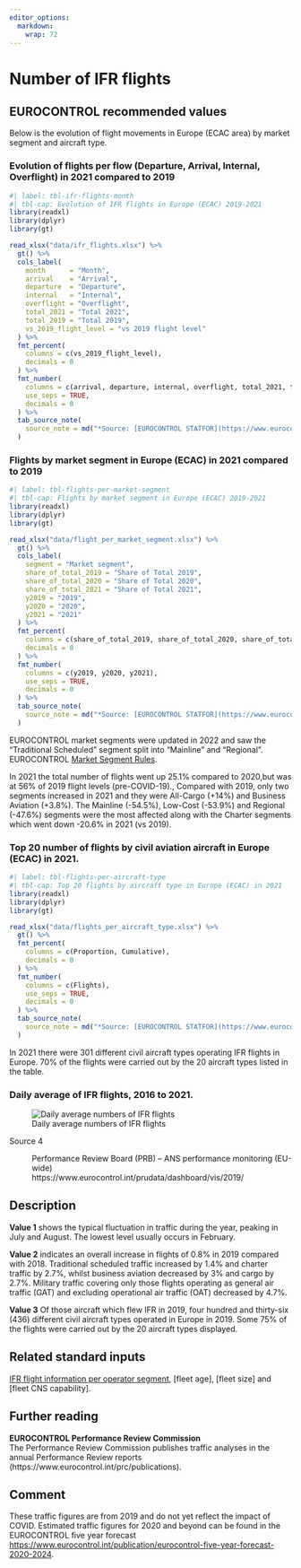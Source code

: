 ```yaml
---
editor_options: 
  markdown: 
    wrap: 72
---
```


# Number of IFR flights

## EUROCONTROL recommended values

Below is the evolution of flight movements in Europe (ECAC area) by market segment and aircraft type.

### Evolution of flights per flow (Departure, Arrival, Internal, Overflight) in 2021 compared to 2019 

```r
#| label: tbl-ifr-flights-month
#| tbl-cap: Evolution of IFR flights in Europe (ECAC) 2019-2021
library(readxl)
library(dplyr)
library(gt)

read_xlsx("data/ifr_flights.xlsx") %>%
  gt() %>%
  cols_label(
    month      = "Month",
    arrival    = "Arrival",
    departure  = "Departure",
    internal   = "Internal",
    overflight = "Overflight",
    total_2021 = "Total 2021",
    total_2019 = "Total 2019",
    vs_2019_flight_level = "vs 2019 flight level"
  ) %>%
  fmt_percent(
    columns = c(vs_2019_flight_level),
    decimals = 0
  ) %>%
  fmt_number(
    columns = c(arrival, departure, internal, overflight, total_2021, total_2019),
    use_seps = TRUE,
    decimals = 0
  ) %>%
  tab_source_note(
    source_note = md("*Source: [EUROCONTROL STATFOR](https://www.eurocontrol.int/forecasting) and [STATFOR Interactive Dashboard](https://www.eurocontrol.int/dashboard/statfor-interactive-dashboard)*")
  )

```

### Flights by market segment in Europe (ECAC) in 2021 compared to 2019



```r
#| label: tbl-flights-per-market-segment
#| tbl-cap: Flights by market segment in Europe (ECAC) 2019-2021
library(readxl)
library(dplyr)
library(gt)

read_xlsx("data/flight_per_market_segment.xlsx") %>%
  gt() %>%
  cols_label(
    segment = "Market segment",
    share_of_total_2019 = "Share of Total 2019",
    share_of_total_2020 = "Share of Total 2020",
    share_of_total_2021 = "Share of Total 2021",
    y2019 = "2019",
    y2020 = "2020",
    y2021 = "2021"
  ) %>%
  fmt_percent(
    columns = c(share_of_total_2019, share_of_total_2020, share_of_total_2021),
    decimals = 0
  ) %>%
  fmt_number(
    columns = c(y2019, y2020, y2021),
    use_seps = TRUE,
    decimals = 0
  ) %>%
  tab_source_note(
    source_note = md("*Source: [EUROCONTROL STATFOR](https://www.eurocontrol.int/forecasting) and [STATFOR Interactive Dashboard](https://www.eurocontrol.int/dashboard/statfor-interactive-dashboard)*")
  )

```

EUROCONTROL market segments were updated in 2022 and saw the “Traditional Scheduled” segment split into “Mainline” and “Regional”. EUROCONTROL [Market Segment Rules](https://www.eurocontrol.int/publication/market-segment-rules).  

In 2021 the total number of flights went up 25.1% compared to 2020,but was at 56% of 2019 flight levels (pre-COVID-19)., Compared with 2019, only two segments increased in 2021 and they were All-Cargo (+14%) and Business Aviation (+3.8%). The Mainline (-54.5%), Low-Cost (-53.9%) and Regional (-47.6%) segments were the most affected along with the Charter segments which went down -20.6% in 2021 (vs 2019). 

### Top 20 number of flights by civil aviation aircraft in Europe (ECAC) in 2021.

```r
#| label: tbl-flights-per-aircraft-type
#| tbl-cap: Top 20 flights by aircraft type in Europe (ECAC) in 2021
library(readxl)
library(dplyr)
library(gt)

read_xlsx("data/flights_per_aircraft_type.xlsx") %>%
  gt() %>%
  fmt_percent(
    columns = c(Proportion, Cumulative),
    decimals = 0
  ) %>%
  fmt_number(
    columns = c(Flights),
    use_seps = TRUE,
    decimals = 0
  ) %>%
  tab_source_note(
    source_note = md("*Source: [EUROCONTROL STATFOR](https://www.eurocontrol.int/forecasting)*")
  )

```
In 2021 there were 301 different civil aircraft types operating IFR flights in Europe. 70% of the flights were carried out by the 20 aircraft types listed in the table.

### Daily average of IFR flights, 2016 to 2021.


![Daily average numbers of IFR flights](figures/average_daily_flights.png){#fig-average-daily-ifr-flights-plot}
    

Source 4

:   Performance Review Board (PRB) -- ANS performance monitoring
    (EU-wide)<br>
    https://www.eurocontrol.int/prudata/dashboard/vis/2019/

[^number_of_ifr_flights-1]: Rules for EUROCONTROL classification of
    low-cost, all-cargo and business aviation types of flights:
    https://www.eurocontrol.int/publication/market-segment-rules\]

## Description

**Value 1** shows the typical fluctuation in traffic during the year,
peaking in July and August. The lowest level usually occurs in February.

**Value 2** indicates an overall increase in flights of 0.8% in 2019
compared with 2018. Traditional scheduled traffic increased by 1.4% and
charter traffic by 2.7%, whilst business aviation decreased by 3% and
cargo by 2.7%. Military traffic covering only those flights operating as
general air traffic (GAT) and excluding operational air traffic (OAT)
decreased by 4.7%.

**Value 3** Of those aircraft which flew IFR in 2019, four hundred and
thirty-six (436) different civil aircraft types operated in Europe in
2019. Some 75% of the flights were carried out by the 20 aircraft types
displayed.

## Related standard inputs

[IFR flight information per operator
segment](#ifr-flight-information-per-market-segment), [fleet age],
[fleet size] and [fleet CNS capability].

## Further reading

**EUROCONTROL Performance Review Commission**<br> The Performance Review
Commission publishes traffic analyses in the annual Performance Review
reports (https://www.eurocontrol.int/prc/publications).

## Comment

These traffic figures are from 2019 and do not yet reflect the impact of
COVID. Estimated traffic figures for 2020 and beyond can be found in the
EUROCONTROL five year forecast
<https://www.eurocontrol.int/publication/eurocontrol-five-year-forecast-2020-2024>.
